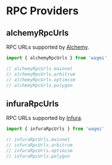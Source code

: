 # RPC Providers

## alchemyRpcUrls

RPC URLs supported by [Alchemy](https://alchemy.com/?a=wagmi).

```ts
import { alchemyRpcUrls } from 'wagmi'

// alchemyRpcUrls.mainnet
// alchemyRpcUrls.arbitrum
// alchemyRpcUrls.optimism
// alchemyRpcUrls.polygon
```

## infuraRpcUrls

RPC URLs supported by [Infura](https://infura.io).

```ts
import { infuraRpcUrls } from 'wagmi'

// infuraRpcUrls.mainnet
// infuraRpcUrls.arbitrum
// infuraRpcUrls.optimism
// infuraRpcUrls.polygon
```
